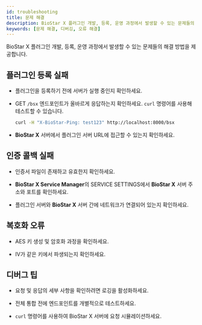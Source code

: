 ```yaml
---
id: troubleshooting
title: 문제 해결
description: BioStar X 플러그인 개발, 등록, 운영 과정에서 발생할 수 있는 문제들의 해결 방법을 제공합니다.
keywords: [문제 해결, 디버깅, 오류 해결]
---
```


BioStar X 플러그인 개발, 등록, 운영 과정에서 발생할 수 있는 문제들의 해결 방법을 제공합니다.

## 플러그인 등록 실패

* 플러그인을 등록하기 전에 서버가 실행 중인지 확인하세요.

* <Badge className='get'>GET</Badge> `/bsx` 엔드포인트가 올바르게 응답하는지 확인하세요. `curl` 명령어를 사용해 테스트할 수 있습니다.

  ```bash
  curl -H "X-BioStar-Ping: test123" http://localhost:8000/bsx
  ```

* **BioStar X** 서버에서 플러그인 서버 URL에 접근할 수 있는지 확인하세요.


## 인증 콜백 실패

* 인증서 파일이 존재하고 유효한지 확인하세요.

* **BioStar X Service Manager**의 <Cmd>SERVICE SETTINGS</Cmd>에서 **BioStar X** 서버 주소와 포트를 확인하세요.

* 플러그인 서버와 **BioStar X** 서버 간에 네트워크가 연결되어 있는지 확인하세요.


## 복호화 오류

* AES 키 생성 및 암호화 과정을 확인하세요.

* IV가 같은 키에서 파생되는지 확인하세요.


## 디버그 팁

* 요청 및 응답의 세부 사항을 확인하려면 로깅을 활성화하세요.

* 전체 통합 전에 엔드포인트를 개별적으로 테스트하세요.

* `curl` 명령어를 사용하여 BioStar X 서버에 요청 시뮬레이션하세요.